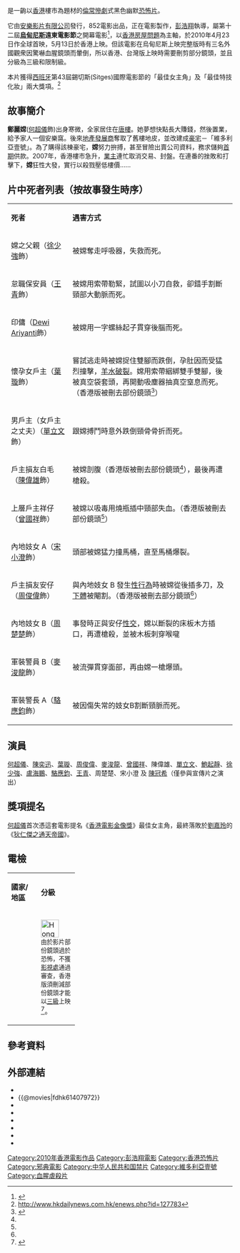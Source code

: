 {{distinguish|維壹}}
{{Infobox Film
| name               = 維多利亞壹號
| original_name      = ''{{lang|en|Dream Home}}''
| image              = Dream Home poster.jpg
| caption            = 
| director           = [[彭浩翔|彭浩翔]]
| executive_producer =
| producer           = 彭浩翔、[[何超儀|何超儀]]、[[陳子聰|陳子聰]]、[[梁啟緣|梁啟緣]]
| 製片 = 黎家豪
| writer             = 彭浩翔、[[曾國祥|曾國祥]]、[[尹志文|尹志文]]
| narrator           = 
| production_supervisor =
| starring           = [[何超儀|何超儀]]、[[陳奕迅|陳奕迅]]
| music              = Gabriele Roberto
| cinematography     = -{[[余力為|余力為]]}-
| 故事 = 彭浩翔
| editing            = 李棟全
| studio             = 正在電影
| distributor        = 安樂影片有限公司
| released           = {{HK}}：{{film date|2010|05|13}}<br />{{UK}}：{{film date|2010|11|19}}<br />{{TWN}}：{{start date|2011|4|29}}<br />{{JPN}}[[東京|東京]]：{{start date|2011|5|28}}
| rate               = III {{small|（香港）}}
| runtime            = 96 分鐘
| country            = {{HKG}}
| language           = [[粵語|粵語]]
| imdb_id = tt1407972
| website = [http://www.dreamhome.asia/content.html 《維多利亞壹號》官方網址]
}}

{{engname|《維多利亞壹號》|''Dream Home''}}是一齣以[[香港|香港]]樓市為題材的[[倫常慘劇|倫常慘劇]]式黑色幽默[[恐怖片|恐怖片]]。

它由[[安樂影片有限公司|安樂影片有限公司]]發行，852電影出品，正在電影製作，[[彭浩翔|彭浩翔]]執導，屬第十二屆'''[[烏迪內|烏甸尼斯]]遠東電影節'''之開幕電影<ref>{{cite web | url=http://www.fareastfilm.com/easyne2/LYT.aspx?Code=FEFJ&IDLYT=13308&ST=SQL&SQL=ID_Documento=2429 | title=World premiere of Dream Home | work=烏甸尼斯遠東電影節 | accessdate=2010-04-30 | archive-url=https://web.archive.org/web/20110710225259/http://www.fareastfilm.com/easyne2/LYT.aspx?Code=FEFJ&IDLYT=13308&ST=SQL&SQL=ID_Documento=2429 | archive-date=2011-07-10 | dead-url=yes }}</ref>，以[[香港房屋問題|香港房屋問題]]為主軸，於2010年4月23日作全球首映，5月13日於香港上映。但該電影在烏甸尼斯上映完整版時有三名外國觀衆因驚嚇血腥鏡頭而暈倒，所以香港、台灣版上映時需要刪剪部分鏡頭，並且分級為三級和限制級。

本片獲得[[西班牙|西班牙]]第43屆錫切斯(Sitges)國際電影節的「最佳女主角」及「最佳特技化妝」兩大獎項。<ref>http://www.hkdailynews.com.hk/enews.php?id=127783{{dead link|date=2018年1月 |bot=InternetArchiveBot |fix-attempted=yes }}</ref>

==故事簡介==
'''鄭麗嫦'''([[何超儀|何超儀]]飾)出身寒微，全家居住在[[唐樓|唐樓]]。她夢想快點長大賺錢，然後置業，給予家人一個安樂窩。後來[[地產發展商|地產發展商]]奪取了舊樓地皮，並改建成[[豪宅|豪宅]]－「維多利亞壹號」。為了購得該棟豪宅，'''嫦'''努力拚搏，甚至冒險出賣公司資料，務求儲夠[[首期|首期]]供款。2007年，香港樓市急升，[[業主|業主]]連忙取消交易、封盤。在連番的挫敗和打擊下，'''嫦'''狂性大發，實行以殺戮壓低樓價……

==片中死者列表（按故事發生時序）==

{| class="wikitable"
|style="width:15%"|'''死者'''||style="width:40%"|'''遇害方式'''
|-
| 嫦之父親（[[徐少強|徐少強]]飾） || 被嫦奪走呼吸器，失救而死。
|-
| 怠職保安員（[[王青|王青]]飾） || 被嫦用索帶勒緊，試圖以小刀自救，卻錯手割斷頸部大動脈而死。
|-
| 印傭（[[Dewi_Ariyanti|Dewi Ariyanti]]飾） || 被嫦用一字螺絲起子貫穿後腦而死。
|-
| 懷孕女戶主（[[葉璇|葉璇]]飾） || 嘗試逃走時被嫦捉住雙腳而跌倒，孕肚因而受猛烈撞擊，[[羊水破裂|羊水破裂]]。嫦用索帶絪綁雙手雙腳，後被真空袋套頭，再開動吸塵器抽真空窒息而死。（香港版被刪去部份鏡頭<ref name=delete>{{cite web | url=https://www.hkfilmblog.com/archives/8645 | title=港版《維多利亞壹號》到底被閹割了多少？ | work=講。鏟。片 | accessdate=2010-05-23 | archive-date=2019-10-16 | archive-url=https://web.archive.org/web/20191016084133/https://www.hkfilmblog.com/archives/8645 | dead-url=no }}</ref>）
|-
| 男戶主（女戶主之丈夫）（[[單立文|單立文]]飾）|| 跟嫦搏鬥時意外跌倒頸骨骨折而死。
|-
| 戶主損友白毛（[[陳偉雄|陳偉雄]]飾） || 被嫦剖腹（香港版被刪去部份鏡頭<ref name=delete></ref>），最後再遭槍殺。
|-
| 上層戶主祥仔（[[曾國祥|曾國祥]]飾） || 被嫦以吸毒用燒瓶插中頸部失血。（香港版被刪去部份鏡頭<ref name=delete></ref>）
|-
| 內地妓女 A（[[宋小澄|宋小澄]]飾） || 頭部被嫦猛力撞馬桶，直至馬桶爆裂。
|-
| 戶主損友安仔（[[周俊偉|周俊偉]]飾） || 與內地妓女 B 發生[[性行為|性行為]]時被嫦從後插多刀，及[[生殖器|下體]]被閹割。（香港版被刪去部分鏡頭<ref name=delete></ref>）
|-
| 內地妓女 B（[[周楚楚|周楚楚]]飾） || 事發時正與安仔[[性交|性交]]，嫦以斷裂的床板木方插口，再遭槍殺，並被木板刺穿喉嚨
|-
| 軍裝警員 B（[[麥浚龍|麥浚龍]]飾） || 被流彈貫穿面部，再由嫦一槍爆頭。
|-
| 軍裝警長 A（[[駱應鈞|駱應鈞]]飾） || 被因傷失常的妓女B割斷頸脈而死。
|}

==演員==
[[何超儀|何超儀]]、[[陳奕迅|陳奕迅]]、[[葉璇|葉璇]]、[[周俊偉|周俊偉]]、[[麥浚龍|麥浚龍]]、[[曾國祥|曾國祥]]、陳偉雄、[[單立文|單立文]]、[[鮑起靜|鮑起靜]]、[[徐少強|徐少強]]、[[盧海鵬|盧海鵬]]、[[駱應鈞|駱應鈞]]、[[王青|王青]]、周楚楚、宋小澄 及 [[陳冠希|陳冠希]]（僅參與宣傳片之演出）

==獎項提名==
[[何超儀|何超儀]]首次憑這套電影提名《[[香港電影金像獎|香港電影金像獎]]》最佳女主角，最終落敗於[[劉嘉玲|劉嘉玲]]的《[[狄仁傑之通天帝國|狄仁傑之通天帝國]]》。

==電檢==
{|class="wikitable" width=30%
|- align=center
|width=5%|'''國家/地區'''||width=5%|'''分級'''
|-
|{{HKG}}||[[File:Hong_Kong_film_rating_Level_Three_(Persons_Aged_18_and_Above_Only).svg|40px]]<br /><small>由於影片部份鏡頭過於恐怖，不獲[[影視及娛樂事務管理處|影視處]]通過審查，香港版須刪減部份鏡頭才能以[[三級|三級]]上映</small><ref>{{Cite web |url=http://hongkongfilms.mysinablog.com/index.php?op=ViewArticle&articleId=2267361 |title=《維多利亞壹號》足本香港無緣放映 |access-date=2010-04-29 |archive-url=https://web.archive.org/web/20100427062141/http://hongkongfilms.mysinablog.com/index.php?op=ViewArticle&articleId=2267361 |archive-date=2010-04-27 |dead-url=yes }}</ref>。
|}

== 參考資料 ==
{{reflist}}

== 外部連結 ==
*{{MSN movie|12327}}
*{{@movies|fdhk61407972}}
*{{douban}}
*{{Mtime|45902}}
*{{Amg movie|513935}}
*{{rotten-tomatoes|dream_home_2010}}
*{{hkmdb title|13877}}
*{{imdb title|1407972}}

{{彭浩翔}}
{{陳奕迅}}
{{DEFAULTSORT:Wei維}}
[[Category:2010年香港電影作品|Category:2010年香港電影作品]]
[[Category:彭浩翔電影|Category:彭浩翔電影]]
[[Category:香港恐怖片|Category:香港恐怖片]]
[[Category:邪典電影|Category:邪典電影]]
[[Category:中华人民共和国禁片|Category:中华人民共和国禁片]]
[[Category:維多利亞壹號|Category:維多利亞壹號]]
[[Category:血腥虐殺片|Category:血腥虐殺片]]